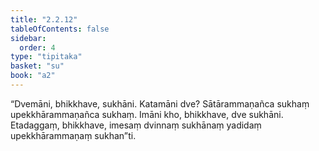 ```yaml
---
title: "2.2.12"
tableOfContents: false
sidebar:
  order: 4
type: "tipitaka"
basket: "su"
book: "a2"
---
```



<DynamicBreadcrumb />

<Division number="76" book="a2" bookNo="15" page="80">

<Paragraph number="156" book="a2">
“Dvemāni, bhikkhave, sukhāni. Katamāni dve? Sātārammaṇañca sukhaṃ upekkhārammaṇañca sukhaṃ. Imāni kho, bhikkhave, dve sukhāni. Etadaggaṃ, bhikkhave, imesaṃ dvinnaṃ sukhānaṃ yadidaṃ upekkhārammaṇaṃ sukhan”ti.
</Paragraph>
</Division>